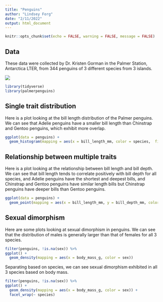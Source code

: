 ```yaml
---
title: "Penguins"
author: "Lindsey Forg"
date: "2/11/2022"
output: html_document
---
```


```r
knitr::opts_chunk$set(echo = FALSE, warning = FALSE, message = FALSE)
```

## Data ##

These data were collected by Dr. Kristen Gorman in the Palmer Station, Antarctica LTER, from 344 penguins of 3 different species from 3 islands. 

![](/Users/lindseyforg/Desktop/NTRES 6100/penguins/penguins.jpeg)

```r
library(tidyverse)
library(palmerpenguins)
```


## Single trait distribution ##

Here is a plot looking at the bill length distribution of the Palmer penguins. We can see that Adelie penguins have a smaller bill length than Chinstrap and Gentoo penguins, which exhibit more overlap. 

```r
ggplot(data = penguins) + 
  geom_histogram(mapping = aes(x = bill_length_mm, color = species,  fill = species), alpha = 0.3)
```


## Relationship between multiple traits ##

Here is a plot looking at the relationship between bill length and bill depth. We can see that bill length tends to correlate positively with bill depth for all species, and Adelie penguins have the shortest and deepest bills, and Chinstrap and Gentoo penguins have similar length bills but Chinstrap penguins have deeper bills than Gentoo penguins. 

```r
ggplot(data = penguins) + 
  geom_point(mapping = aes(x = bill_length_mm, y = bill_depth_mm, color = species))
```


## Sexual dimorphism ##

Here are some plots looking at sexual dimorphism in penguins. We can see that the distribution of males is generally larger than that of females for all 3 species. 

```r
filter(penguins, !is.na(sex)) %>%
ggplot() +  
  geom_density(mapping = aes(x = body_mass_g, color = sex))
```

Separating based on species, we can see sexual dimorphism exhibited in all 3 species based on body mass. 

```r
filter(penguins, !is.na(sex)) %>%
ggplot() + 
  geom_density(mapping = aes(x = body_mass_g, color = sex)) +
  facet_wrap(~ species)
```


